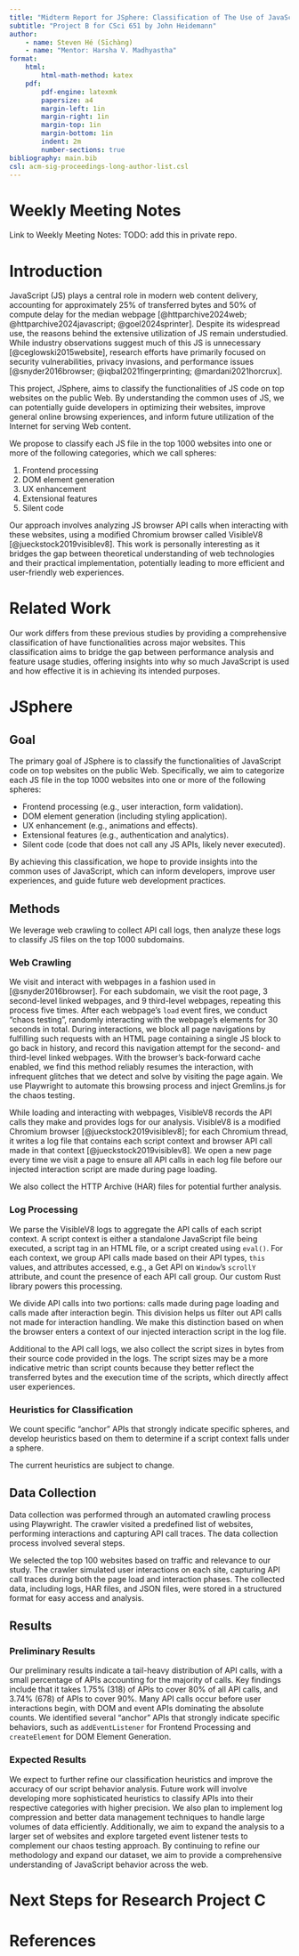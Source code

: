 ```yaml
---
title: "Midterm Report for JSphere: Classification of The Use of JavaScript on The Web"
subtitle: "Project B for CSci 651 by John Heidemann"
author:
    - name: Steven Hé (Sīchàng)
    - name: "Mentor: Harsha V. Madhyastha"
format:
    html:
        html-math-method: katex
    pdf:
        pdf-engine: latexmk
        papersize: a4
        margin-left: 1in
        margin-right: 1in
        margin-top: 1in
        margin-bottom: 1in
        indent: 2m
        number-sections: true
bibliography: main.bib
csl: acm-sig-proceedings-long-author-list.csl
---
```


# Weekly Meeting Notes

<!-- Provide a URL to your weekly meeting notes. These need to be accessible to the professor. -->
Link to Weekly Meeting Notes: TODO: add this in private repo.

# Introduction

<!-- Provide an overview of the need you are addressing, what you are doing and plan to do, the novelty and new results of your work, and why this work is interesting to you personally. -->

JavaScript (JS) plays a central role in modern web content delivery,
accounting for approximately 25% of transferred bytes and 50% of
compute delay for the median webpage [@httparchive2024web;
@httparchive2024javascript; @goel2024sprinter].
Despite its widespread use, the reasons behind the extensive utilization of
JS remain understudied.
While industry observations suggest much of
this JS is unnecessary [@ceglowski2015website],
research efforts have primarily focused on security vulnerabilities,
privacy invasions, and performance issues [@snyder2016browser;
@iqbal2021fingerprinting; @mardani2021horcrux].

This project, JSphere, aims to classify the functionalities of JS code on
top websites on the public Web. By understanding the common uses of JS,
we can potentially guide developers in optimizing their websites,
improve general online browsing experiences, and inform future utilization of
the Internet for serving Web content.

We propose to classify each JS file in the top 1000 websites into one or
more of the following categories, which we call spheres:

1. Frontend processing
1. DOM element generation
1. UX enhancement
1. Extensional features
1. Silent code

Our approach involves analyzing JS browser API calls when interacting with
these websites,
using a modified Chromium browser called VisibleV8 [@jueckstock2019visiblev8].
This work is personally interesting as
it bridges the gap between theoretical understanding of web technologies and
their practical implementation, potentially leading to more efficient and
user-friendly web experiences.

# Related Work

<!-- Summarize prior work related to yours and describe how your work compares. Include complete citations to the prior work. -->

<!-- TODO: This cannot repeat the introduction. We need more content instead. -->

Our work differs from these previous studies by
providing a comprehensive classification of
have functionalities across major websites.
This classification aims to bridge the gap between performance analysis and
feature usage studies, offering insights into why so
much JavaScript is used and how effective it is in
achieving its intended purposes.

# JSphere

## Goal

<!-- Describe the goal of your project. -->

The primary goal of JSphere is to classify the functionalities of
JavaScript code on top websites on the public Web. Specifically, we aim to
categorize each JS file in the top 1000 websites into one or more of
the following spheres:
<!-- TODO: This aim seems too specific. -->

- Frontend processing (e.g., user interaction, form validation).
- DOM element generation (including styling application).
- UX enhancement (e.g., animations and effects).
- Extensional features (e.g., authentication and analytics).
- Silent code (code that does not call any JS APIs, likely never executed).

By achieving this classification, we hope to
provide insights into the common uses of JavaScript, which
can inform developers, improve user experiences, and
guide future web development practices.

## Methods

<!-- Explain the methodology or approach you are using in your project. -->

We leverage web crawling to collect API call logs, then analyze these logs to
classify JS files on the top 1000 subdomains.

### Web Crawling

We visit and interact with webpages in a fashion used in [@snyder2016browser].
For each subdomain, we visit the root page, 3 second-level linked webpages, and
9 third-level webpages, repeating this process five times.
After each webpage's `load` event fires, we conduct "chaos testing",
randomly interacting with the webpage's elements for 30 seconds in total.
During interactions, we block all page navigations by
fulfilling such requests with an HTML page containing a single JS block to
go back in history, and record this navigation attempt for the second- and
third-level linked webpages.
With the browser's back-forward cache enabled,
we find this method reliably resumes the interaction, with
infrequent glitches that we detect and solve by visiting the page again.
We use Playwright to automate this browsing process and inject Gremlins.js for
the chaos testing.
<!-- TODO: Shall I talk about the client location? -->

While loading and interacting with webpages,
VisibleV8 records the API calls they make and provides logs for our analysis.
VisibleV8 is a modified Chromium browser [@jueckstock2019visiblev8]; for
each Chromium thread, it writes a log file that
contains each script context and browser API call made in that
context [@jueckstock2019visiblev8].
We open a new page every time we visit a page to ensure all API calls in
each log file before our injected interaction script are made during page
loading.

We also collect the HTTP Archive (HAR) files for potential further analysis.

### Log Processing

We parse the VisibleV8 logs to aggregate the API calls of each script context.
A script context is either a standalone JavaScript file being executed,
a script tag in an HTML file, or a script created using `eval()`.
For each context, we group API calls made based on their API types, `this`
values, and attributes accessed, e.g., a Get API on `Window`'s `scrollY`
attribute, and count the presence of each API call group.
Our custom Rust library powers this processing.

We divide API calls into two portions: calls made during page loading and
calls made after interaction begin.
This division helps us filter out API calls not made for interaction handling.
We make this distinction based on when the browser enters a context of
our injected interaction script in the log file.

Additional to the API call logs, we also collect the script sizes in bytes from
their source code provided in the logs.
The script sizes may be a more indicative metric than script counts because
they better reflect the transferred bytes and the execution time of
the scripts, which directly affect user experiences.

### Heuristics for Classification

We count specific "anchor" APIs that strongly indicate specific spheres, and
develop heuristics based on them to determine if
a script context falls under a sphere.
<!-- TODO: Describe the current heuristics. -->

The current heuristics are subject to change.

## Data Collection

<!-- Detail the data collection process. -->
Data collection was performed through
an automated crawling process using Playwright.
The crawler visited a predefined list of websites, performing interactions and
capturing API call traces. The data collection process involved several steps.

We selected the top 100 websites based on traffic and relevance to our study.
The crawler simulated user interactions on each site,
capturing API call traces during both the page load and interaction phases.
The collected data, including logs, HAR files, and JSON files, were stored in
a structured format for easy access and analysis.

## Results

<!--
For Project B, you should have at least one preliminary result.
If you have other results that are incomplete but expected for Project C,
you can also describe what you plan to do.
-->

### Preliminary Results

<!-- Present any preliminary results you have obtained. If you have other results that are incomplete but expected for Project C, describe what you plan to do. -->
Our preliminary results indicate a tail-heavy distribution of API calls, with
a small percentage of APIs accounting for the majority of calls.
Key findings include that it takes 1.75% (318) of APIs to cover 80% of
all API calls, and 3.74% (678) of APIs to cover 90%.
Many API calls occur before user interactions begin, with DOM and
event APIs dominating the absolute counts.
We identified several "anchor" APIs that strongly indicate specific behaviors,
such as `addEventListener` for Frontend Processing and `createElement` for
DOM Element Generation.

### Expected Results

We expect to further refine our classification heuristics and
improve the accuracy of our script behavior analysis.
Future work will involve developing more sophisticated heuristics to
classify APIs into their respective categories with higher precision.
We also plan to implement log compression and
better data management techniques to handle large volumes of data efficiently.
Additionally, we aim to expand the analysis to a larger set of websites and
explore targeted event listener tests to complement our chaos testing approach.
By continuing to refine our methodology and expand our dataset, we aim to
provide a comprehensive understanding of JavaScript behavior across the web.

# Next Steps for Research Project C

<!-- Describe the next steps for Research Project C. Include a checklist of specific deliverables for Project C:
- Continuing to meet once a week with your mentor
- Continued weekly notes about your progress
- Expected end results (code or experiments)
- Project C report -->

# References {.unnumbered}
<!-- Include a bibliography with at least the citations from the related work section. -->
